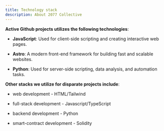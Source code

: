 ```yaml
---
title: Technology stack
description: About 2077 Collective
---
```



**Active Github projects utilizes the following technologies**:

- **JavaScript**: Used for client-side scripting and creating interactive web pages.

- **Astro**: A modern front-end framework for building fast and scalable websites.

- **Python**: Used for server-side scripting, data analysis, and automation tasks.

**Other stacks we utilize for disparate projects include**:

- web development - HTML/Tailwind

- full-stack development - Javascript/TypeScript

- backend development - Python

- smart-contract development - Solidity

